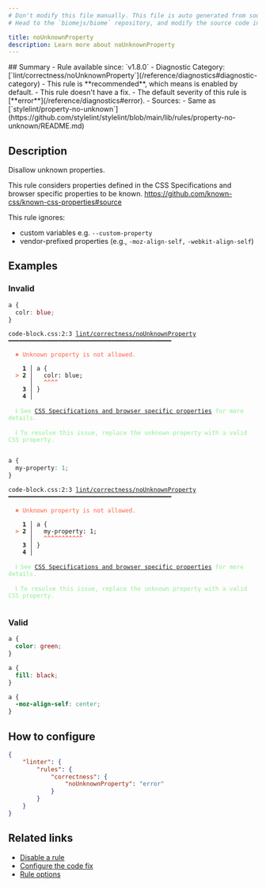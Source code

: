 ```yaml
---
# Don't modify this file manually. This file is auto generated from source, and you will lose your changes next time the website is built.
# Head to the `biomejs/biome` repository, and modify the source code in there.

title: noUnknownProperty
description: Learn more about noUnknownProperty
---
```


<Tabs>
<TabItem label="CSS" icon="seti:css">
## Summary
- Rule available since: `v1.8.0`
- Diagnostic Category: [`lint/correctness/noUnknownProperty`](/reference/diagnostics#diagnostic-category)
- This rule is **recommended**, which means is enabled by default.
- This rule doesn't have a fix.
- The default severity of this rule is [**error**](/reference/diagnostics#error).
- Sources: 
  - Same as [`stylelint/property-no-unknown`](https://github.com/stylelint/stylelint/blob/main/lib/rules/property-no-unknown/README.md)

## Description
Disallow unknown properties.

This rule considers properties defined in the CSS Specifications and browser specific properties to be known.
https://github.com/known-css/known-css-properties#source

This rule ignores:

- custom variables e.g. `--custom-property`
- vendor-prefixed properties (e.g., `-moz-align-self,` `-webkit-align-self`)

## Examples

### Invalid

```css
a {
  colr: blue;
}
```

<pre class="language-text"><code class="language-text">code-block.css:2:3 <a href="https://biomejs.dev/linter/rules/no-unknown-property">lint/correctness/noUnknownProperty</a> ━━━━━━━━━━━━━━━━━━━━━━━━━━━━━━━━━━━━━━━━━━━━━━<br /><br />  <strong><span style="color: Tomato;">✖</span></strong> <span style="color: Tomato;">Unknown property is not allowed.</span><br />  <br />    <strong>1 │ </strong>a &#123;<br />  <strong><span style="color: Tomato;">&gt;</span></strong> <strong>2 │ </strong>  colr: blue;<br />   <strong>   │ </strong>  <strong><span style="color: Tomato;">^</span></strong><strong><span style="color: Tomato;">^</span></strong><strong><span style="color: Tomato;">^</span></strong><strong><span style="color: Tomato;">^</span></strong><br />    <strong>3 │ </strong>&#125;<br />    <strong>4 │ </strong><br />  <br />  <strong><span style="color: lightgreen;">ℹ</span></strong> <span style="color: lightgreen;">See </span><span style="color: lightgreen;"><a href="https://stylelint.io/user-guide/rules/property-no-unknown/">CSS Specifications and browser specific properties</a></span><span style="color: lightgreen;"> for more details.</span><br />  <br />  <strong><span style="color: lightgreen;">ℹ</span></strong> <span style="color: lightgreen;">To resolve this issue, replace the unknown property with a valid CSS property.</span><br />  <br /></code></pre>

```css
a {
  my-property: 1;
}
```

<pre class="language-text"><code class="language-text">code-block.css:2:3 <a href="https://biomejs.dev/linter/rules/no-unknown-property">lint/correctness/noUnknownProperty</a> ━━━━━━━━━━━━━━━━━━━━━━━━━━━━━━━━━━━━━━━━━━━━━━<br /><br />  <strong><span style="color: Tomato;">✖</span></strong> <span style="color: Tomato;">Unknown property is not allowed.</span><br />  <br />    <strong>1 │ </strong>a &#123;<br />  <strong><span style="color: Tomato;">&gt;</span></strong> <strong>2 │ </strong>  my-property: 1;<br />   <strong>   │ </strong>  <strong><span style="color: Tomato;">^</span></strong><strong><span style="color: Tomato;">^</span></strong><strong><span style="color: Tomato;">^</span></strong><strong><span style="color: Tomato;">^</span></strong><strong><span style="color: Tomato;">^</span></strong><strong><span style="color: Tomato;">^</span></strong><strong><span style="color: Tomato;">^</span></strong><strong><span style="color: Tomato;">^</span></strong><strong><span style="color: Tomato;">^</span></strong><strong><span style="color: Tomato;">^</span></strong><strong><span style="color: Tomato;">^</span></strong><br />    <strong>3 │ </strong>&#125;<br />    <strong>4 │ </strong><br />  <br />  <strong><span style="color: lightgreen;">ℹ</span></strong> <span style="color: lightgreen;">See </span><span style="color: lightgreen;"><a href="https://stylelint.io/user-guide/rules/property-no-unknown/">CSS Specifications and browser specific properties</a></span><span style="color: lightgreen;"> for more details.</span><br />  <br />  <strong><span style="color: lightgreen;">ℹ</span></strong> <span style="color: lightgreen;">To resolve this issue, replace the unknown property with a valid CSS property.</span><br />  <br /></code></pre>

### Valid

```css
a {
  color: green;
}
```

```css
a {
  fill: black;
}
```

```css
a {
  -moz-align-self: center;
}
```

## How to configure
```json title="biome.json"
{
	"linter": {
		"rules": {
			"correctness": {
				"noUnknownProperty": "error"
			}
		}
	}
}

```
## Related links

- [Disable a rule](/linter/#disable-a-rule)
- [Configure the code fix](/linter#configure-the-code-fix)
- [Rule options](/linter/#rule-options)

</TabItem>
</Tabs>

